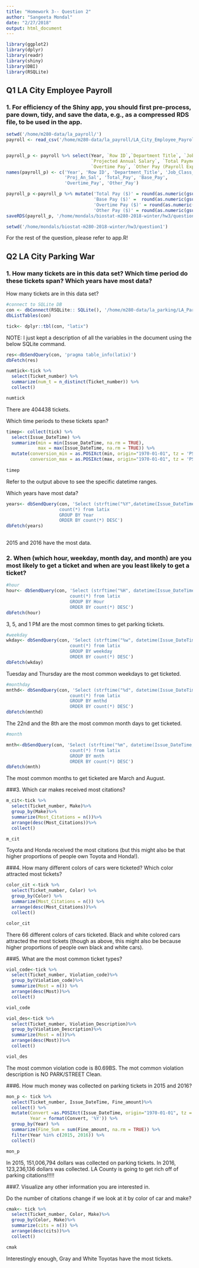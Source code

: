 ```yaml
---
title: "Homework 3-- Question 2"
author: "Sangeeta Mondal"
date: "2/27/2018"
output: html_document
---
```

```r
library(ggplot2)
library(dplyr)
library(readr)
library(shiny)
library(DBI)
library(RSQLite)
```

## Q1 LA City Employee Payroll
### 1. For efficiency of the Shiny app, you should first pre-process, pare down, tidy, and save the data, e.g., as a compressed RDS file, to be used in the app.

```r
setwd('/home/m280-data/la_payroll/')
payroll <- read_csv('/home/m280-data/la_payroll/LA_City_Employee_Payroll.csv', col_names = TRUE)


payroll_p <- payroll %>% select(Year, `Row ID`,`Department Title`, `Job Class Title`, 
                                `Projected Annual Salary`, `Total Payments`, `Base Pay`, 
                                `Overtime Pay`, `Other Pay (Payroll Explorer)`)
names(payroll_p) <- c('Year', 'Row ID', 'Department_Title', 'Job_Class_Title' ,
                      'Proj_An_Sal', 'Total_Pay', 'Base_Pay', 
                      'Overtime_Pay', 'Other_Pay')

payroll_p <-payroll_p %>% mutate('Total Pay ($)' = round(as.numeric(gsub('\\$|,', '', Total_Pay)),2),
                                 'Base Pay ($)' =  round(as.numeric(gsub('\\$|,', '', Base_Pay)),2),
                                 'Overtime Pay ($)' = round(as.numeric(gsub('\\$|,', '', Overtime_Pay)),2),
                                 'Other Pay ($)' = round(as.numeric(gsub('\\$|,', '', Other_Pay)),2))
saveRDS(payroll_p, '/home/mondals/biostat-m280-2018-winter/hw3/question1/payroll_p.rds', compress = TRUE)

setwd('/home/mondals/biostat-m280-2018-winter/hw3/question1')
```

For the rest of the question, please refer to app.R!

## Q2 LA City Parking War
### 1. How many tickets are in this data set? Which time period do these tickets span? Which years have most data?

How many tickets are in this data set?

```r
#connect to SQLite DB
con <- dbConnect(RSQLite:: SQLite(), '/home/m280-data/la_parking/LA_Parking_Citations.sqlite')
dbListTables(con)

tick<- dplyr::tbl(con, "latix")

```

NOTE: I just kept a description of all the variables in the document using the below SQLite command. 

```r
res<-dbSendQuery(con, 'pragma table_info(latix)')
dbFetch(res)
```


```r
numtick<-tick %>% 
  select(Ticket_number) %>%
  summarize(num_t = n_distinct(Ticket_number)) %>%
  collect()

numtick
```


There are 404438 tickets.

Which time periods to these tickets span?

```r
timep<- collect(tick) %>% 
  select(Issue_DateTime) %>%
  summarize(min = min(Issue_DateTime, na.rm = TRUE), 
            max = max(Issue_DateTime, na.rm = TRUE)) %>%
  mutate(conversion_min = as.POSIXct(min, origin="1970-01-01", tz = 'PST'),
         conversion_max = as.POSIXct(max, origin="1970-01-01", tz = 'PST')) 
 
timep

```

Refer to the output above to see the specific datetime ranges. 

Which years have most data?
```r
years<- dbSendQuery(con, 'Select (strftime("%Y",datetime(Issue_DateTime, "unixepoch", "localtime"))) as Year, 
                    count(*) from latix 
                    GROUP BY Year
                    ORDER BY count(*) DESC')
dbFetch(years)
  
```

2015 and 2016 have the most data. 


### 2. When (which hour, weekday, month day, and month) are you most likely to get a ticket and when are you least likely to get a ticket?

```r
#hour
hour<- dbSendQuery(con, 'Select (strftime("%H", datetime(Issue_DateTime, "unixepoch", "localtime"))) as Hour, 
                        count(*) from latix
                        GROUP BY Hour
                        ORDER BY count(*) DESC')
dbFetch(hour)
```

3, 5, and 1 PM are the most common times to get parking tickets. 

```r
#weekday
wkday<- dbSendQuery(con, 'Select (strftime("%w", datetime(Issue_DateTime, "unixepoch", "localtime"))) as weekday, 
                        count(*) from latix
                        GROUP BY weekday
                        ORDER BY count(*) DESC')
dbFetch(wkday)
```

Tuesday and Thursday are the most common weekdays to get ticketed. 

```r
#monthday
mnthd<- dbSendQuery(con, 'Select (strftime("%d", datetime(Issue_DateTime, "unixepoch", "localtime"))) as mnthd, 
                        count(*) from latix
                        GROUP BY mnthd
                        ORDER BY count(*) DESC')
dbFetch(mnthd)

```


The 22nd and the 8th are the most common month days to get ticketed. 

```r
#month

mnth<-dbSendQuery(con, 'Select (strftime("%m", datetime(Issue_DateTime, "unixepoch", "localtime"))) as mnth, 
                        count(*) from latix
                        GROUP BY mnth
                        ORDER BY count(*) DESC')
dbFetch(mnth)
```

The most common months to get ticketed are March and August. 


###3. Which car makes received most citations?
```r
m_cit<-tick %>%
  select(Ticket_number, Make)%>%
  group_by(Make)%>%
  summarize(Most_Citations = n())%>%
  arrange(desc(Most_Citations))%>%
  collect()

m_cit
```

Toyota and Honda received the most citations (but this might also be that higher proportions of people own Toyota and Honda!). 

###4. How many different colors of cars were ticketed? Which color attracted most tickets?
```r
color_cit <-tick %>% 
  select(Ticket_number, Color) %>%
  group_by(Color) %>%
  summarize(Most_Citations = n()) %>%
  arrange(desc(Most_Citations))%>%
  collect()

color_cit
```

There 66 different colors of cars ticketed. Black and white colored cars attracted the most tickets (though as above, this might also be because higher proportions of people own black and white cars). 

###5. What are the most common ticket types?

```r
viol_code<-tick %>% 
  select(Ticket_number, Violation_code)%>%
  group_by(Violation_code)%>%
  summarize(Most = n()) %>%
  arrange(desc(Most))%>%
  collect()

viol_code

```


```r
viol_des<-tick %>%
  select(Ticket_number, Violation_Description)%>%
  group_by(Violation_Description)%>%
  summarize(Most = n())%>%
  arrange(desc(Most))%>%
  collect()

viol_des
```

The most common violation code is 80.69BS. The mot common violation description is NO PARK/STREET Clean. 

###6. How much money was collected on parking tickets in 2015 and 2016?

```r
mon_p <- tick %>%
  select(Ticket_number, Issue_DateTime, Fine_amount)%>%
  collect() %>%
  mutate(Convert =as.POSIXct(Issue_DateTime, origin="1970-01-01", tz = 'PST'),
         Year = format(Convert, '%Y')) %>%
  group_by(Year) %>%
  summarize(Fine_Sum = sum(Fine_amount, na.rm = TRUE)) %>%
  filter(Year %in% c(2015, 2016)) %>%
  collect()

mon_p

```



In 2015, 151,006,794 dollars was collected on parking tickets. In 2016, 123,236,136 dollars was collected. LA County is going to get rich off of parking citations!!!!!

###7. Visualize any other information you are interested in.

Do the number of citations change if we look at it by color of car and make?

```r
cmak<- tick %>%
  select(Ticket_number, Color, Make)%>%
  group_by(Color, Make)%>%
  summarize(cits = n()) %>%
  arrange(desc(cits))%>%
  collect()

cmak

```

Interestingly enough, Gray and White Toyotas have the most tickets. 